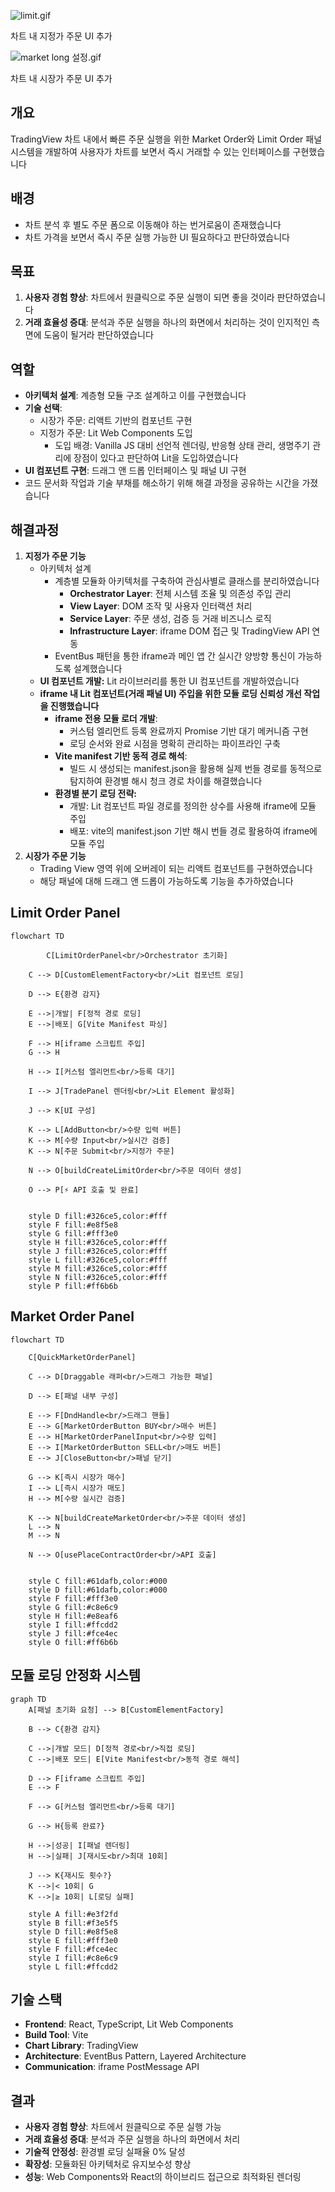 
![limit.gif](/_portfolio/assets/limit-order-panel__1758336107-3112b1f.gif)

차트 내 지정가 주문 UI 추가

![market long 설정.gif](/_portfolio/assets/market-order-panel__1758336107-3112b1f.gif)

차트 내 시장가 주문 UI 추가

## **개요**

TradingView 차트 내에서 빠른 주문 실행을 위한 Market Order와 Limit Order 패널 시스템을 개발하여 사용자가 차트를 보면서 즉시 거래할 수 있는 인터페이스를 구현했습니다

## **배경**

- 차트 분석 후 별도 주문 폼으로 이동해야 하는 번거로움이 존재했습니다
- 차트 가격을 보면서 즉시 주문 실행 가능한 UI 필요하다고 판단하였습니다

## **목표**

1. **사용자 경험 향상**: 차트에서 원클릭으로 주문 실행이 되면 좋을 것이라 판단하였습니다
2. **거래 효율성 증대**: 분석과 주문 실행을 하나의 화면에서 처리하는 것이 인지적인 측면에 도움이 될거라 판단하였습니다

## 역할

- **아키텍처 설계**: 계층형 모듈 구조 설계하고 이를 구현했습니다
- **기술 선택**:
  - 시장가 주문: 리액트 기반의 컴포넌트 구현
  - 지정가 주문: Lit Web Components 도입
    - 도입 배경: Vanilla JS 대비 선언적 렌더링, 반응형 상태 관리, 생명주기 관리에 장점이 있다고 판단하여 Lit을 도입하였습니다
- **UI 컴포넌트 구현**: 드래그 앤 드롭 인터페이스 및 패널 UI 구현
- 코드 문서화 작업과 기술 부채를 해소하기 위해 해결 과정을 공유하는 시간을 가졌습니다

## 해결과정

1. **지정가 주문 기능**
   - 아키텍처 설계
     - 계층별 모듈화 아키텍처를 구축하여 관심사별로 클래스를 분리하였습니다
       - **Orchestrator Layer**: 전체 시스템 조율 및 의존성 주입 관리
       - **View Layer**: DOM 조작 및 사용자 인터랙션 처리
       - **Service Layer**: 주문 생성, 검증 등 거래 비즈니스 로직
       - **Infrastructure Layer**: iframe DOM 접근 및 TradingView API 연동
     - EventBus 패턴을 통한 iframe과 메인 앱 간 실시간 양방향 통신이 가능하도록 설계했습니다
   - **UI 컴포넌트 개발:** Lit 라이브러리를 통한 UI 컴포넌트를 개발하였습니다
   - **iframe 내 Lit 컴포넌트(거래 패널 UI) 주입을 위한 모듈 로딩 신뢰성 개선 작업을 진행했습니다**
     - **iframe 전용 모듈 로더 개발**:
       - 커스텀 엘리먼트 등록 완료까지 Promise 기반 대기 메커니즘 구현
       - 로딩 순서와 완료 시점을 명확히 관리하는 파이프라인 구축
     - **Vite manifest 기반 동적 경로 해석**:
       - 빌드 시 생성되는 manifest.json을 활용해 실제 번들 경로를 동적으로 탐지하여 환경별 해시 청크 경로 차이를 해결했습니다
     - **환경별 분기 로딩 전략:**
       - 개발: Lit 컴포넌트 파일 경로를 정의한 상수를 사용해 iframe에 모듈 주입
       - 배포: vite의 manifest.json 기반 해시 번들 경로 활용하여 iframe에 모듈 주입
2. **시장가 주문 기능**
   - Trading View 영역 위에 오버레이 되는 리액트 컴포넌트를 구현하였습니다
   - 해당 패널에 대해 드래그 앤 드롭이 가능하도록 기능을 추가하였습니다

## Limit Order Panel

```mermaid
flowchart TD

		C[LimitOrderPanel<br/>Orchestrator 초기화]

    C --> D[CustomElementFactory<br/>Lit 컴포넌트 로딩]

    D --> E{환경 감지}

    E -->|개발| F[정적 경로 로딩]
    E -->|배포| G[Vite Manifest 파싱]

    F --> H[iframe 스크립트 주입]
    G --> H

    H --> I[커스텀 엘리먼트<br/>등록 대기]

    I --> J[TradePanel 렌더링<br/>Lit Element 활성화]

    J --> K[UI 구성]

    K --> L[AddButton<br/>수량 입력 버튼]
    K --> M[수량 Input<br/>실시간 검증]
    K --> N[주문 Submit<br/>지정가 주문]

    N --> O[buildCreateLimitOrder<br/>주문 데이터 생성]

    O --> P[⚡ API 호출 및 완료]


    style D fill:#326ce5,color:#fff
    style F fill:#e8f5e8
    style G fill:#fff3e0
    style H fill:#326ce5,color:#fff
    style J fill:#326ce5,color:#fff
    style L fill:#326ce5,color:#fff
    style M fill:#326ce5,color:#fff
    style N fill:#326ce5,color:#fff
    style P fill:#ff6b6b
```

## Market Order Panel

```mermaid
flowchart TD

    C[QuickMarketOrderPanel]

    C --> D[Draggable 래퍼<br/>드래그 가능한 패널]

    D --> E[패널 내부 구성]

    E --> F[DndHandle<br/>드래그 핸들]
    E --> G[MarketOrderButton BUY<br/>매수 버튼]
    E --> H[MarketOrderPanelInput<br/>수량 입력]
    E --> I[MarketOrderButton SELL<br/>매도 버튼]
    E --> J[CloseButton<br/>패널 닫기]

    G --> K[즉시 시장가 매수]
    I --> L[즉시 시장가 매도]
    H --> M[수량 실시간 검증]

    K --> N[buildCreateMarketOrder<br/>주문 데이터 생성]
    L --> N
    M --> N

    N --> O[usePlaceContractOrder<br/>API 호출]


    style C fill:#61dafb,color:#000
    style D fill:#61dafb,color:#000
    style F fill:#fff3e0
    style G fill:#c8e6c9
    style H fill:#e8eaf6
    style I fill:#ffcdd2
    style J fill:#fce4ec
    style O fill:#ff6b6b
```

## 모듈 로딩 안정화 시스템

```mermaid
graph TD
    A[패널 초기화 요청] --> B[CustomElementFactory]

    B --> C{환경 감지}

    C -->|개발 모드| D[정적 경로<br/>직접 로딩]
    C -->|배포 모드| E[Vite Manifest<br/>동적 경로 해석]

    D --> F[iframe 스크립트 주입]
    E --> F

    F --> G[커스텀 엘리먼트<br/>등록 대기]

    G --> H{등록 완료?}

    H -->|성공| I[패널 렌더링]
    H -->|실패| J[재시도<br/>최대 10회]

    J --> K{재시도 횟수?}
    K -->|< 10회| G
    K -->|≥ 10회| L[로딩 실패]

    style A fill:#e3f2fd
    style B fill:#f3e5f5
    style D fill:#e8f5e8
    style E fill:#fff3e0
    style F fill:#fce4ec
    style I fill:#c8e6c9
    style L fill:#ffcdd2
```

## 기술 스택

- **Frontend**: React, TypeScript, Lit Web Components
- **Build Tool**: Vite
- **Chart Library**: TradingView
- **Architecture**: EventBus Pattern, Layered Architecture
- **Communication**: iframe PostMessage API

## 결과

- **사용자 경험 향상**: 차트에서 원클릭으로 주문 실행 가능
- **거래 효율성 증대**: 분석과 주문 실행을 하나의 화면에서 처리
- **기술적 안정성**: 환경별 로딩 실패율 0% 달성
- **확장성**: 모듈화된 아키텍처로 유지보수성 향상
- **성능**: Web Components와 React의 하이브리드 접근으로 최적화된 렌더링
